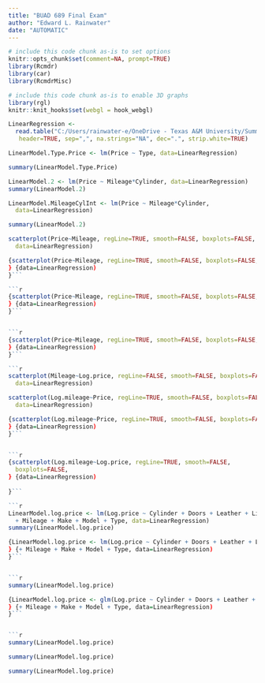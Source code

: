 ```yaml
---
title: "BUAD 689 Final Exam"
author: "Edward L. Rainwater"
date: "AUTOMATIC"
---
```



```r
# include this code chunk as-is to set options
knitr::opts_chunk$set(comment=NA, prompt=TRUE)
library(Rcmdr)
library(car)
library(RcmdrMisc)
```


```r
# include this code chunk as-is to enable 3D graphs
library(rgl)
knitr::knit_hooks$set(webgl = hook_webgl)
```


```r
LinearRegression <- 
  read.table("C:/Users/rainwater-e/OneDrive - Texas A&M University/Summer-2020/buad689-pred-analy/final/LinearRegression.csv",
   header=TRUE, sep=",", na.strings="NA", dec=".", strip.white=TRUE)
```

```r
LinearModel.Type.Price <- lm(Price ~ Type, data=LinearRegression)
```


```r
summary(LinearModel.Type.Price)
```


```r
LinearModel.2 <- lm(Price ~ Mileage*Cylinder, data=LinearRegression)
summary(LinearModel.2)
```

```r
LinearModel.MileageCylInt <- lm(Price ~ Mileage*Cylinder, 
  data=LinearRegression)
```


```r
summary(LinearModel.2)
```


```r
scatterplot(Price~Mileage, regLine=TRUE, smooth=FALSE, boxplots=FALSE, 
  data=LinearRegression)
```

```r
{scatterplot(Price~Mileage, regLine=TRUE, smooth=FALSE, boxplots=FALSE,
} {data=LinearRegression)
}```

```r
{scatterplot(Price~Mileage, regLine=TRUE, smooth=FALSE, boxplots=FALSE,
} {data=LinearRegression)
}```


```r
{scatterplot(Price~Mileage, regLine=TRUE, smooth=FALSE, boxplots=FALSE,
} {data=LinearRegression)
}```

```r
scatterplot(Mileage~Log.price, regLine=FALSE, smooth=FALSE, boxplots=FALSE, 
  data=LinearRegression)
```


```r
scatterplot(Log.mileage~Price, regLine=TRUE, smooth=FALSE, boxplots=FALSE, 
  data=LinearRegression)
```

```r
{scatterplot(Log.mileage~Price, regLine=TRUE, smooth=FALSE, boxplots=FALSE,
} {data=LinearRegression)
}```


```r
{scatterplot(Log.mileage~Log.price, regLine=TRUE, smooth=FALSE, 
  boxplots=FALSE,
} {data=LinearRegression)
  
}```

```r
LinearModel.log.price <- lm(Log.price ~ Cylinder + Doors + Leather + Liter 
  + Mileage + Make + Model + Type, data=LinearRegression)
summary(LinearModel.log.price)
```

```r
{LinearModel.log.price <- lm(Log.price ~ Cylinder + Doors + Leather + Liter
} {+ Mileage + Make + Model + Type, data=LinearRegression)
}```


```r
summary(LinearModel.log.price)
```


```r
{LinearModel.log.price <- glm(Log.price ~ Cylinder + Doors + Leather + Liter
} {+ Mileage + Make + Model + Type, data=LinearRegression)
}```


```r
summary(LinearModel.log.price)
```

```r
summary(LinearModel.log.price)
```


```r
summary(LinearModel.log.price)
```


